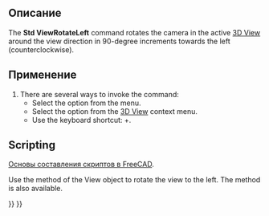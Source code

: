 <languages/>

{{Docnav/ru
|[[Std_ViewLeft/ru|Команда "Слева"]]
|[[Std_ViewRotateRight/ru|Команда "Повернуть вправо"]]
|[[Std_View_Menu/ru|Меню "Вид"]]
|IconL=Std_ViewLeft.svg
|IconR=Std_ViewRotateRight.svg
|IconC=Freecad.svg
}}

{{GuiCommand/ru
|Name=Std ViewRotateLeft
|Name/ru=Std ViewRotateLeft
|MenuLocation=Вид → Стандартные виды → Повернуть влево
|Workbenches=All
|Shortcut={{KEY|Shift}}+{{KEY|Left}}
|SeeAlso=[[Std_ViewRotateRight/ru|Std ViewRotateRight]]
}}

<span id="Description"></span>
==Описание==

The '''Std ViewRotateLeft''' command rotates the camera in the active [[3D_View|3D View]] around the view direction in 90-degree increments towards the left (counterclockwise).

<span id="Usage"></span>
==Применение==

# There are several ways to invoke the command:
#* Select the {{MenuCommand|View → Standard Views → [[Image:Std_ViewRotateLeft.svg|16px]] Rotate Left}} option from the menu.
#* Select the {{MenuCommand|Standard Views → [[Image:Std_ViewRotateLeft.svg|16px]] Rotate Left}} option from the [[3D_View|3D View]] context menu.
#* Use the keyboard shortcut: {{KEY|Shift}}+{{KEY|Left}}.

==Scripting==

<div class="mw-translate-fuzzy">
{{Emphasis|Смотрите так же:}} [[FreeCAD_Scripting_Basics/ru|Основы составления скриптов в FreeCAD]].
</div>

Use the {{incode|viewRotateLeft}} method of the View object to rotate the view to the left. The {{incode|viewRotateRight}} method is also available.

{{Code|code=
import FreeCADGui

view = FreeCADGui.ActiveDocument.ActiveView
view.viewRotateLeft()
}}


{{Docnav/ru
|[[Std_ViewLeft/ru|Команда "Слева"]]
|[[Std_ViewRotateRight/ru|Команда "Повернуть вправо"]]
|[[Std_View_Menu/ru|Меню "Вид"]]
|IconL=Std_ViewLeft.svg
|IconR=Std_ViewRotateRight.svg
|IconC=Freecad.svg
}}

{{Std_Base_navi{{#translation:}}}}
{{Userdocnavi{{#translation:}}}}